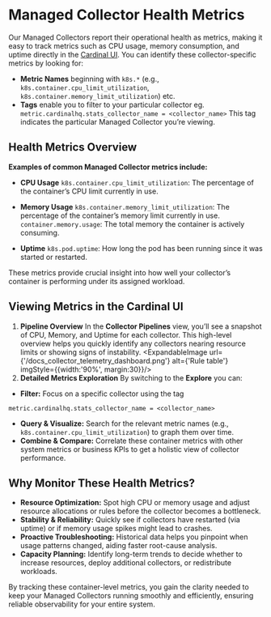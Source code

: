 
# Managed Collector Health Metrics

Our Managed Collectors report their operational health as metrics, making it easy to track metrics such as CPU usage, memory consumption, and uptime directly in the [Cardinal UI](https://app.cardinalhq.io). You can identify these collector-specific metrics by looking for:

- **Metric Names** beginning with `k8s.*` (e.g., `k8s.container.cpu_limit_utilization`, `k8s.container.memory_limit_utilization`) etc.
- **Tags** enable you to filter to your particular collector eg. ``` metric.cardinalhq.stats_collector_name = <collector_name>```
This tag indicates the particular Managed Collector you’re viewing.

## Health Metrics Overview

**Examples of common Managed Collector metrics include:**

- **CPU Usage**
    `k8s.container.cpu_limit_utilization`: The percentage of the container’s CPU limit currently in use.

- **Memory Usage** `k8s.container.memory_limit_utilization`: The percentage of the container’s memory limit currently in use.
`container.memory.usage`: The total memory the container is actively consuming.

- **Uptime**
`k8s.pod.uptime`: How long the pod has been running since it was started or restarted.

These metrics provide crucial insight into how well your collector’s container is performing under its assigned workload.

## Viewing Metrics in the Cardinal UI

1. **Pipeline Overview**
In the **Collector Pipelines** view, you’ll see a snapshot of CPU, Memory, and Uptime for each collector. This high-level overview helps you quickly identify any collectors nearing resource limits or showing signs of instability.
<ExpandableImage url={'/docs_collector_telemetry_dashboard.png'} alt={'Rule table'} imgStyle={{width:'90%', margin:30}}/>
2. **Detailed Metrics Exploration**
By switching to the **Explore** you can:
 - **Filter:** Focus on a specific collector using the tag
```
metric.cardinalhq.stats_collector_name = <collector_name>
   ```
 - **Query & Visualize:** Search for the relevant metric names (e.g., `k8s.container.cpu_limit_utilization`) to graph them over time.
 - **Combine & Compare:** Correlate these container metrics with other system metrics or business KPIs to get a holistic view of collector performance.

## Why Monitor These Health Metrics?

- **Resource Optimization:** Spot high CPU or memory usage and adjust resource allocations or rules before the collector becomes a bottleneck.
- **Stability & Reliability:** Quickly see if collectors have restarted (via uptime) or if memory usage spikes might lead to crashes.
- **Proactive Troubleshooting:** Historical data helps you pinpoint when usage patterns changed, aiding faster root-cause analysis.
- **Capacity Planning:** Identify long-term trends to decide whether to increase resources, deploy additional collectors, or redistribute workloads.

By tracking these container-level metrics, you gain the clarity needed to keep your Managed Collectors running smoothly and efficiently, ensuring reliable observability for your entire system.